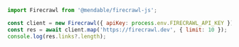 ```js Node
import Firecrawl from '@mendable/firecrawl-js';

const client = new Firecrawl({ apiKey: process.env.FIRECRAWL_API_KEY });
const res = await client.map('https://firecrawl.dev', { limit: 10 });
console.log(res.links?.length);
```


